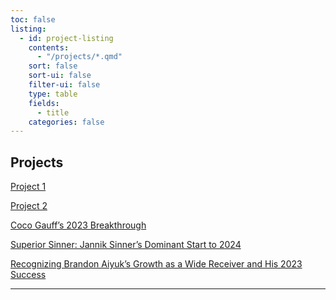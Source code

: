 ```yaml
---
toc: false
listing:
  - id: project-listing
    contents: 
      - "/projects/*.qmd"
    sort: false
    sort-ui: false
    filter-ui: false
    type: table
    fields: 
      - title
    categories: false
---
```


## Projects

[Project 1](/projects/01-project.qmd)

[Project 2](/projects/02-project.qmd)

[Coco Gauff's 2023 Breakthrough](/projects/Article1.qmd)

[Superior Sinner: Jannik Sinner’s Dominant Start to 2024](/projects/Article2.qmd.qmd)

[Recognizing Brandon Aiyuk’s Growth as a Wide Receiver and His 2023 Success](/projects/Article3.qmd)

---
:::project-listing
:::











